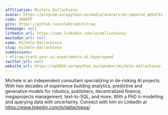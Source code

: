 ```yaml
---
affiliation: Michele Dallachiesa
avatar: https://program.europython.eu/media/avatars/me-squared_q05d7Iv.jpg
code: ZKDDFP
gitx: https://github.com/elehcimd/mltraq
homepage: null
linkedin_url: https://www.linkedin.com/in/dallachiesa/
mastodon_url: null
name: Michele Dallachiesa
slug: michele-dallachiesa
submissions:
- mltraq-track-your-ai-experiments-at-hyperspeed
twitter_url: null
website_url: https://ep2024.europython.eu/speaker/michele-dallachiesa
---
```


Michele is an independent consultant specializing in de-risking AI projects. With two decades of experience building analytics, predictive and generative models for robotics, publishers, decentralized finance, megaprojects management, text-to-SQL, and more. With a PhD in modelling and querying data with uncertainty. Connect with him on LinkedIn at https://www.linkedin.com/in/dallachiesa/
